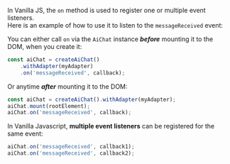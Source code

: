 In Vanilla JS, the `on` method is used to register one or multiple event listeners.<br />
Here is an example of how to use it to listen to the `messageReceived` event:

You can either call `on` via the `AiChat` instance ***before*** mounting it to the DOM, when you create it:

```ts
const aiChat = createAiChat()
    .withAdapter(myAdapter)
    .on('messageReceived', callback);
```

Or anytime ***after*** mounting it to the DOM:

```ts
const aiChat = createAiChat().withAdapter(myAdapter);
aiChat.mount(rootElement);
aiChat.on('messageReceived', callback);
```

In Vanilla Javascript, **multiple event listeners** can be registered for the same event:

```js
aiChat.on('messageReceived', callback1);
aiChat.on('messageReceived', callback2);
```
